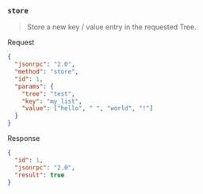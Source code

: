 ### `store`

> Store a new key / value entry in the requested Tree.

Request
```json
{
  "jsonrpc": "2.0",
  "method": "store",
  "id": 1,
  "params": {
    "tree": "test",
    "key": "my_list",
    "value": ["hello", " ", "world", "!"]
  }
}
```

Response
```json
{
  "id": 1,
  "jsonrpc": "2.0",
  "result": true
}
```